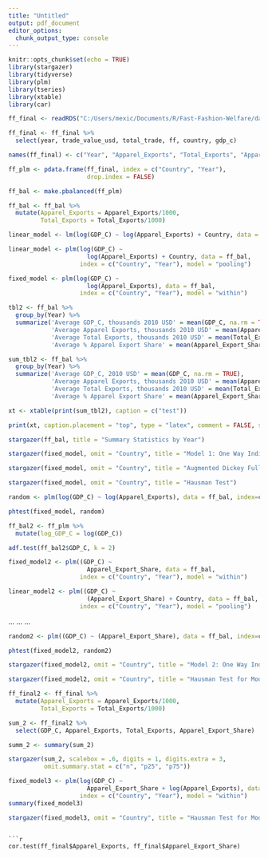 ```yaml
---
title: "Untitled"
output: pdf_document
editor_options: 
  chunk_output_type: console
---
```


```r
knitr::opts_chunk$set(echo = TRUE)
library(stargazer)
library(tidyverse)
library(plm)
library(tseries)
library(xtable)
library(car)
```

```r
ff_final <- readRDS("C:/Users/mexic/Documents/R/Fast-Fashion-Welfare/data/tidy/ff_final.RData")

ff_final <- ff_final %>%
  select(year, trade_value_usd, total_trade, ff, country, gdp_c)

names(ff_final) <- c("Year", "Apparel_Exports", "Total_Exports", "Apparel_Export_Share", "Country", "GDP_C")

ff_plm <- pdata.frame(ff_final, index = c("Country", "Year"),
                      drop.index = FALSE)

ff_bal <- make.pbalanced(ff_plm)

ff_bal <- ff_bal %>%
  mutate(Apparel_Exports = Apparel_Exports/1000,
         Total_Exports = Total_Exports/1000)
```

```r
linear_model <- lm(log(GDP_C) ~ log(Apparel_Exports) + Country, data = ff_final)

linear_model <- plm(log(GDP_C) ~ 
                      log(Apparel_Exports) + Country, data = ff_bal, 
                    index = c("Country", "Year"), model = "pooling")

fixed_model <- plm(log(GDP_C) ~ 
                      log(Apparel_Exports), data = ff_bal, 
                    index = c("Country", "Year"), model = "within")

tbl2 <- ff_bal %>%
  group_by(Year) %>%
  summarize('Average GDP_C, thousands 2010 USD' = mean(GDP_C, na.rm = TRUE),
            'Average Apparel Exports, thousands 2010 USD' = mean(Apparel_Exports, na.rm = TRUE),
            'Average Total Exports, thousands 2010 USD' = mean(Total_Exports, na.rm = TRUE),
            'Average % Apparel Export Share' = mean(Apparel_Export_Share, na.rm = TRUE))
```

```r
sum_tbl2 <- ff_bal %>%
  group_by(Year) %>%
  summarize('Average GDP_C, 2010 USD' = mean(GDP_C, na.rm = TRUE),
            'Average Apparel Exports, thousands 2010 USD' = mean(Apparel_Exports, na.rm = TRUE),
            'Average Total Exports, thousands 2010 USD' = mean(Total_Exports, na.rm = TRUE),
            'Average % Apparel Export Share' = mean(Apparel_Export_Share, na.rm = TRUE))

xt <- xtable(print(sum_tbl2), caption = c("test"))
```

```r
print(xt, caption.placement = "top", type = "latex", comment = FALSE, scalebox = 0.6)

```


```r
stargazer(ff_bal, title = "Summary Statistics by Year")
```

```r
stargazer(fixed_model, omit = "Country", title = "Model 1: One Way Individual Effects Model", report = c("vc*sp"))
```

```r
stargazer(fixed_model, omit = "Country", title = "Augmented Dickey Fuller Test for Stationarity")
```

```r
stargazer(fixed_model, omit = "Country", title = "Hausman Test")
```

```r
random <- plm(log(GDP_C) ~ log(Apparel_Exports), data = ff_bal, index=c("Country", "Year"), model="random")

phtest(fixed_model, random)
```


```r
ff_bal2 <- ff_plm %>%
  mutate(log_GDP_C = log(GDP_C))

adf.test(ff_bal2$GDP_C, k = 2)
```

```r
fixed_model2 <- plm((GDP_C) ~ 
                      Apparel_Export_Share, data = ff_bal, 
                    index = c("Country", "Year"), model = "within")

linear_model2 <- plm((GDP_C) ~ 
                      (Apparel_Export_Share) + Country, data = ff_bal, 
                    index = c("Country", "Year"), model = "pooling")
```
...
...
...

```r
random2 <- plm((GDP_C) ~ (Apparel_Export_Share), data = ff_bal, index=c("Country", "Year"), model="random")

phtest(fixed_model2, random2)
```

```r
stargazer(fixed_model2, omit = "Country", title = "Model 2: One Way Individual Effects Model for Apparel Export Share")
```

```r
stargazer(fixed_model2, omit = "Country", title = "Hausman Test for Model 2")
```

```r
ff_final2 <- ff_final %>%
  mutate(Apparel_Exports = Apparel_Exports/1000,
         Total_Exports = Total_Exports/1000)

sum_2 <- ff_final2 %>%
  select(GDP_C, Apparel_Exports, Total_Exports, Apparel_Export_Share)

summ_2 <- summary(sum_2)
```

```r
stargazer(sum_2, scalebox = .6, digits = 1, digits.extra = 3,  
          omit.summary.stat = c("n", "p25", "p75"))
```

```r
fixed_model3 <- plm(log(GDP_C) ~ 
                      Apparel_Export_Share + log(Apparel_Exports), data = ff_bal, 
                    index = c("Country", "Year"), model = "within")
summary(fixed_model3)

```

```r
stargazer(fixed_model3, omit = "Country", title = "Hausman Test for Model 2")
```
```

```r
cor.test(ff_final$Apparel_Exports, ff_final$Apparel_Export_Share)
```

